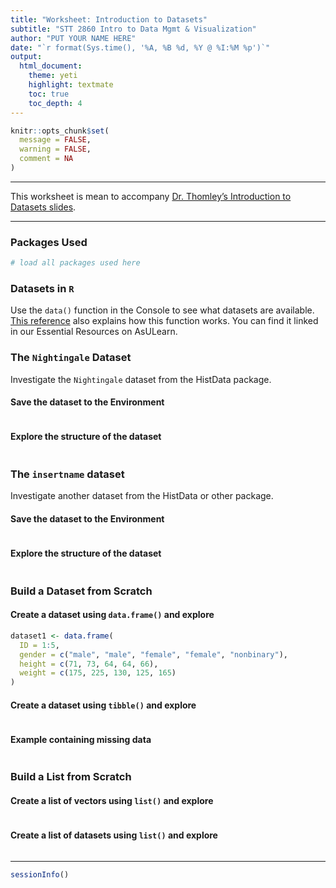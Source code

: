 ```yaml
---
title: "Worksheet: Introduction to Datasets"
subtitle: "STT 2860 Intro to Data Mgmt & Visualization" 
author: "PUT YOUR NAME HERE"
date: "`r format(Sys.time(), '%A, %B %d, %Y @ %I:%M %p')`"
output: 
  html_document: 
    theme: yeti
    highlight: textmate
    toc: true
    toc_depth: 4 
---
```


```r
knitr::opts_chunk$set(
  message = FALSE,
  warning = FALSE,
  comment = NA
)
```

***

This worksheet is mean to accompany [Dr. Thomley's Introduction to Datasets slides](https://stat-jet-asu.github.io/Slides/STT2860/IntroToDatasets.html#1).

***

### Packages Used

```r
# load all packages used here

```


### Datasets in `R`

Use the `data()` function in the Console to see what datasets are available. [This reference](https://rstats101.com/built-in-datasets-in-r/) also explains how this function works. You can find it linked in our Essential Resources on AsULearn.


### The `Nightingale` Dataset

Investigate the `Nightingale` dataset from the HistData package.

#### Save the dataset to the Environment

```r

```

#### Explore the structure of the dataset

```r

```


### The `insertname` dataset

Investigate another dataset from the HistData or other package.

#### Save the dataset to the Environment

```r

```

#### Explore the structure of the dataset

```r

```


### Build a Dataset from Scratch

#### Create a dataset using `data.frame()` and explore

```r
dataset1 <- data.frame(
  ID = 1:5,
  gender = c("male", "male", "female", "female", "nonbinary"),
  height = c(71, 73, 64, 64, 66),
  weight = c(175, 225, 130, 125, 165)
)
```

#### Create a dataset using `tibble()` and explore

```r

```

#### Example containing missing data

```r

```


### Build a List from Scratch

#### Create a list of vectors using `list()` and explore 

```r

```

#### Create a list of datasets using `list()` and explore

```r

```


***
```r
sessionInfo()
```

